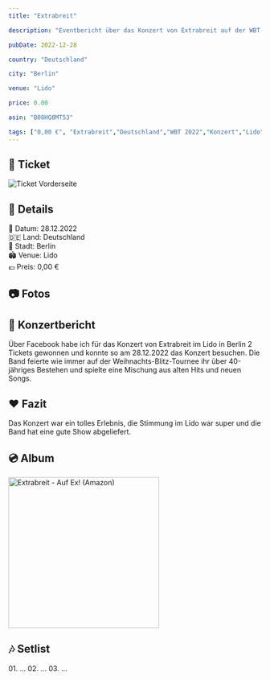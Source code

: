 ```yaml
---
title: "Extrabreit"

description: "Eventbericht über das Konzert von Extrabreit auf der WBT-Tour 2022 im Lido in Berlin."

pubDate: 2022-12-28

country: "Deutschland"

city: "Berlin"

venue: "Lido"

price: 0.00

asin: "B08HQ8MT53"

tags: ["0,00 €", "Extrabreit","Deutschland","WBT 2022","Konzert","Lido","Berlin","2022"]
---
```



## 🎫 Ticket

<Card title="Vorderseite" icon="image">
    <Image src={imgTicketFront} alt="Ticket Vorderseite" widths={[300, 600, 900]} sizes="(max-width: 600px) 100vw, 600px" />
</Card>

## 📌 Details
📅 Datum: 28.12.2022  
🇩🇪 Land: Deutschland  
📍 Stadt: Berlin  
🏟️ Venue: Lido  
💶 Preis: 0,00 €  

## 📷 Fotos

## 🎤 Konzertbericht

Über Facebook habe ich für das Konzert von Extrabreit im Lido in Berlin 2 Tickets gewonnen und konnte so am 28.12.2022 das Konzert besuchen. 
Die Band feierte wie immer auf der Weihnachts-Blitz-Tournee ihr über 40-jähriges Bestehen und spielte eine Mischung aus alten Hits und neuen Songs.

## ❤️ Fazit

Das Konzert war ein tolles Erlebnis, die Stimmung im Lido war super und die Band hat eine gute Show abgeliefert.

## 💿 Album

<Card title="Auf Ex!" icon="seti:audio">
  <a href="https://www.amazon.de/dp/B08HQ8MT53?tag=mysteryland-21" target="_blank" rel="noopener noreferrer">
    <img src="https://m.media-amazon.com/images/I/61HtVwP+jaL._SL1200_.jpg" alt="Extrabreit - Auf Ex! (Amazon)" width="300" />
  </a>
</Card>

## 🎶 Setlist

<Card title="Songs" icon="list-format">
01. ...
02. ...
03. ...
</Card>

<LinkCard
    title="Mehr Informationen"
    href="https://fanieng.com/2022/12/28/extrabreit-berlin-lido/"
/>